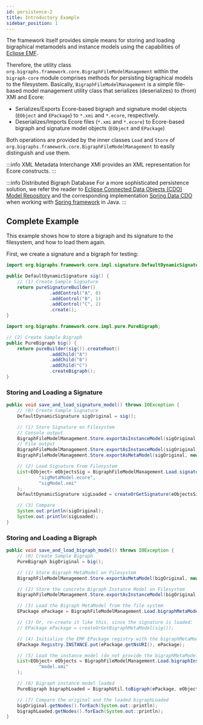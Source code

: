 ```yaml
---
id: persistence-2
title: Introductory Example
sidebar_position: 1
---
```


The framework itself provides simple means for storing and loading bigraphical metamodels and instance models using the
capabilities of [Eclipse EMF](https://www.eclipse.org/modeling/emf/).

Therefore, the utility class `org.bigraphs.framework.core.BigraphFileModelManagement` within the `bigraph-core`
module comprises methods for persisting bigraphical models to the filesystem.
Basically, `BigraphFileModelManagement` is a simple file-based model
management utility class that serializes (deserializes) to (from) XMI and Ecore:
- Serializes/Exports Ecore-based bigraph and signature model objects (`EObject` and `EPackage`) to `*.xmi` and `*.ecore`, respectively.
- Deserializes/Imports Ecore files (`*.xmi` and `*.ecore`) to Ecore-based bigraph and signature model objects (`EObject` and `EPackage`)

Both operations are provided by the inner classes `Load` and `Store` of `org.bigraphs.framework.core.BigraphFileModelManagement`
to easily distinguish and use them.

:::info XML Metadata Interchange
XMI provides an XML representation for Ecore constructs.
:::

:::info Distributed Bigraph Database
For a more sophisticated persistence solution, we refer the reader to [Eclipse Connected Data Objects (CDO) Model Repository](https://projects.eclipse.org/projects/modeling.emf.cdo) and the corresponding implementation [Spring Data CDO](https://github.com/bigraph-toolkit-suite/spring-data-cdo) when working with [Spring framework](https://spring.io/) in Java.
:::

## Complete Example

This example shows how to store a bigraph and its signature to the filesystem, and how to load them again.

First, we create a signature and a bigraph for testing:
```java
import org.bigraphs.framework.core.impl.signature.DefaultDynamicSignature;

public DefaultDynamicSignature sig() {
    // (1) Create Sample Signature
    return pureSignatureBuilder()
                .addControl("A", 0)
                .addControl("B", 1)
                .addControl("C", 2)
                .create();
}
```

```java
import org.bigraphs.framework.core.impl.pure.PureBigraph;

// (2) Create Sample Bigraph
public PureBigraph big() {
    return pureBuilder(sig()).createRoot()
                .addChild("A")
                .addChild("B")
                .addChild("C")
                .createBigraph();
}
```

### Storing and Loading a Signature

```java
public void save_and_load_signature_model() throws IOException {
    // (0) Create Sample Signature
    DefaultDynamicSignature sigOriginal = sig();

    // (1) Store Signature on Filesystem
    // Console output
    BigraphFileModelManagement.Store.exportAsInstanceModel(sigOriginal, System.out);
    // File output
    BigraphFileModelManagement.Store.exportAsInstanceModel(sigOriginal, new FileOutputStream("sigModel.xmi"));
    BigraphFileModelManagement.Store.exportAsMetaModel(sigOriginal, new FileOutputStream("sigMetaModel.ecore"));

    // (2) Load Signature From Filesystem
    List<EObject> eObjectsSig = BigraphFileModelManagement.Load.signatureInstanceModel(
            "sigMetaModel.ecore",
            "sigModel.xmi"
    );
    DefaultDynamicSignature sigLoaded = createOrGetSignature(eObjectsSig.get(0));

    // (3) Compare
    System.out.println(sigOriginal);
    System.out.println(sigLoaded);
}
```

### Storing and Loading a Bigraph

```java
public void save_and_load_bigraph_model() throws IOException {
    // (0) Create Sample Bigraph
    PureBigraph bigOriginal = big();

    // (1) Store Bigraph MetaModel on Filesystem
    BigraphFileModelManagement.Store.exportAsMetaModel(bigOriginal, new FileOutputStream("bigraphMetaModel.ecore"));

    // (2) Store the concrete Bigraph Instance Model on Filesystem
    BigraphFileModelManagement.Store.exportAsInstanceModel(bigOriginal, new FileOutputStream("model.xmi"));

    // (3) Load the Bigraph MetaModel from the file system
    EPackage ePackage = BigraphFileModelManagement.Load.bigraphMetaModel("bigraphMetaModel.ecore", false);

    // (3) Or, re-create it like this, since the signature is loaded:
    // EPackage ePackage = createOrGetBigraphMetaModel(sig());

    // (4) Initialize the EMF EPackage registry with the bigraphMetaModel
    EPackage.Registry.INSTANCE.put(ePackage.getNsURI(), ePackage);

    // (5) Load the instance model (do not provide the bigraphMetaModel)
    List<EObject> eObjects = BigraphFileModelManagement.Load.bigraphInstanceModel(
            "model.xmi"
    );

    // (6) Bigraph instance model loaded
    PureBigraph bigraphLoaded = BigraphUtil.toBigraph(ePackage, eObjects.get(0), sig());

    // (7) Compare the original and the loaded bigraphLoaded
    bigOriginal.getNodes().forEach(System.out::println);
    bigraphLoaded.getNodes().forEach(System.out::println);
}
```


